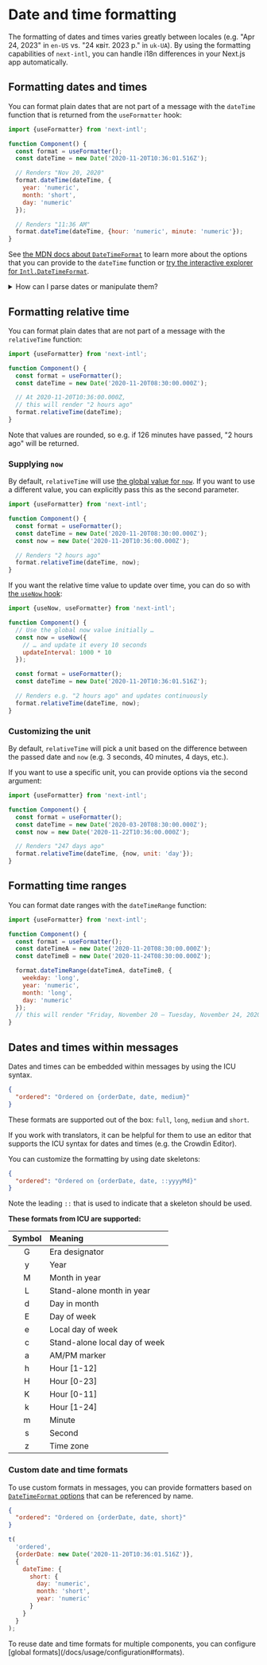 
# Date and time formatting

The formatting of dates and times varies greatly between locales (e.g. "Apr 24, 2023" in `en-US` vs. "24 квіт. 2023 р." in `uk-UA`). By using the formatting capabilities of `next-intl`, you can handle i18n differences in your Next.js app automatically.

## Formatting dates and times

You can format plain dates that are not part of a message with the `dateTime` function that is returned from the `useFormatter` hook:

```js
import {useFormatter} from 'next-intl';

function Component() {
  const format = useFormatter();
  const dateTime = new Date('2020-11-20T10:36:01.516Z');

  // Renders "Nov 20, 2020"
  format.dateTime(dateTime, {
    year: 'numeric',
    month: 'short',
    day: 'numeric'
  });

  // Renders "11:36 AM"
  format.dateTime(dateTime, {hour: 'numeric', minute: 'numeric'});
}
```

See [the MDN docs about `DateTimeFormat`](https://developer.mozilla.org/en-US/docs/Web/JavaScript/Reference/Global_Objects/Intl/DateTimeFormat#Using_options) to learn more about the options that you can provide to the `dateTime` function or [try the interactive explorer for `Intl.DateTimeFormat`](https://www.intl-explorer.com/DateTimeFormat).

<details>
<summary>How can I parse dates or manipulate them?</summary>

Since `next-intl` is only concerned with formatting dates, you can use a library like [date-fns](https://date-fns.org/) to manipulate them.

To parse dates, you can pass them to [the `Date` constructor](https://developer.mozilla.org/en-US/docs/Web/JavaScript/Reference/Global_Objects/Date/Date).

```tsx
import {subDays} from 'date-fns';

// Make sure your date string conforms to ISO 8601
const date = new Date('2020-11-20T10:36:01.516Z');

// 2020-11-18T10:36:01.516Z
const twoDaysAgo = subDays(date, 2);
```

</details>

## Formatting relative time

You can format plain dates that are not part of a message with the `relativeTime` function:

```js
import {useFormatter} from 'next-intl';

function Component() {
  const format = useFormatter();
  const dateTime = new Date('2020-11-20T08:30:00.000Z');

  // At 2020-11-20T10:36:00.000Z,
  // this will render "2 hours ago"
  format.relativeTime(dateTime);
}
```

Note that values are rounded, so e.g. if 126 minutes have passed, "2 hours ago" will be returned.

### Supplying `now`

By default, `relativeTime` will use [the global value for `now`](/docs/usage/configuration#now). If you want to use a different value, you can explicitly pass this as the second parameter.

```js
import {useFormatter} from 'next-intl';

function Component() {
  const format = useFormatter();
  const dateTime = new Date('2020-11-20T08:30:00.000Z');
  const now = new Date('2020-11-20T10:36:00.000Z');

  // Renders "2 hours ago"
  format.relativeTime(dateTime, now);
}
```

If you want the relative time value to update over time, you can do so with [the `useNow` hook](/docs/usage/configuration#now):

```js
import {useNow, useFormatter} from 'next-intl';

function Component() {
  // Use the global now value initially …
  const now = useNow({
    // … and update it every 10 seconds
    updateInterval: 1000 * 10
  });

  const format = useFormatter();
  const dateTime = new Date('2020-11-20T10:36:01.516Z');

  // Renders e.g. "2 hours ago" and updates continuously
  format.relativeTime(dateTime, now);
}
```

### Customizing the unit

By default, `relativeTime` will pick a unit based on the difference between the passed date and `now` (e.g. 3 seconds, 40 minutes, 4 days, etc.).

If you want to use a specific unit, you can provide options via the second argument:

```js
import {useFormatter} from 'next-intl';

function Component() {
  const format = useFormatter();
  const dateTime = new Date('2020-03-20T08:30:00.000Z');
  const now = new Date('2020-11-22T10:36:00.000Z');

  // Renders "247 days ago"
  format.relativeTime(dateTime, {now, unit: 'day'});
}
```

## Formatting time ranges

You can format date ranges with the `dateTimeRange` function:

```js
import {useFormatter} from 'next-intl';

function Component() {
  const format = useFormatter();
  const dateTimeA = new Date('2020-11-20T08:30:00.000Z');
  const dateTimeB = new Date('2020-11-24T08:30:00.000Z');

  format.dateTimeRange(dateTimeA, dateTimeB, {
    weekday: 'long',
    year: 'numeric',
    month: 'long',
    day: 'numeric'
  });
  // this will render "Friday, November 20 – Tuesday, November 24, 2020"
}
```

## Dates and times within messages

Dates and times can be embedded within messages by using the ICU syntax.

```json filename="en.json"
{
  "ordered": "Ordered on {orderDate, date, medium}"
}
```

These formats are supported out of the box: `full`, `long`, `medium` and `short`.

<Callout>

If you work with translators, it can be helpful for them to use an editor that supports the ICU syntax for dates and times (e.g. the <PartnerContentLink name="dates-times-messages" href="https://support.crowdin.com/icu-message-syntax/#date-time">Crowdin Editor</PartnerContentLink>).

</Callout>

You can customize the formatting by using date skeletons:

```json filename="en.json"
{
  "ordered": "Ordered on {orderDate, date, ::yyyyMd}"
}
```

Note the leading `::` that is used to indicate that a skeleton should be used.

**These formats from ICU are supported:**

| Symbol | Meaning                       |
| :----: | :---------------------------- |
|   G    | Era designator                |
|   y    | Year                          |
|   M    | Month in year                 |
|   L    | Stand-alone month in year     |
|   d    | Day in month                  |
|   E    | Day of week                   |
|   e    | Local day of week             |
|   c    | Stand-alone local day of week |
|   a    | AM/PM marker                  |
|   h    | Hour [1-12]                   |
|   H    | Hour [0-23]                   |
|   K    | Hour [0-11]                   |
|   k    | Hour [1-24]                   |
|   m    | Minute                        |
|   s    | Second                        |
|   z    | Time zone                     |

### Custom date and time formats

To use custom formats in messages, you can provide formatters based on [`DateTimeFormat` options](https://developer.mozilla.org/en-US/docs/Web/JavaScript/Reference/Global_Objects/Intl/DateTimeFormat#Using_options) that can be referenced by name.

```json filename="en.json"
{
  "ordered": "Ordered on {orderDate, date, short}"
}
```

```js
t(
  'ordered',
  {orderDate: new Date('2020-11-20T10:36:01.516Z')},
  {
    dateTime: {
      short: {
        day: 'numeric',
        month: 'short',
        year: 'numeric'
      }
    }
  }
);
```

<Callout>
  To reuse date and time formats for multiple components, you can configure
  [global formats](/docs/usage/configuration#formats).
</Callout>
